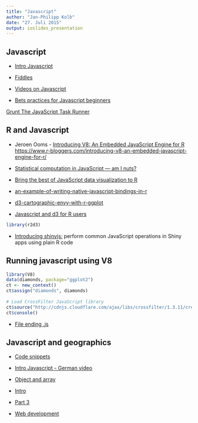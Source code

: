 ```yaml
---
title: "Javascript"
author: "Jan-Philipp Kolb"
date: "27. Juli 2015"
output: ioslides_presentation
---
```


## Javascript

- [Intro Javascript](https://facebook.github.io/react/docs/tutorial.html)

- [Fiddles](http://jsfiddle.net/user/opencpu/fiddles/)

- [Videos on Javascript](https://facebook.github.io/react/docs/videos.html)

- [Bets practices for Javascript beginners](http://code.tutsplus.com/tutorials/24-javascript-best-practices-for-beginners--net-5399)

[Grunt The JavaScript Task Runner](http://gruntjs.com/)

## R and Javascript

- Jeroen Ooms - [Introducing V8: An Embedded JavaScript Engine for R](https://www.opencpu.org/posts/v8-release-0-2/)
<https://www.r-bloggers.com/introducing-v8-an-embedded-javascript-engine-for-r/>


- [Statistical computation in JavaScript — am I nuts?](http://www.r-bloggers.com/statistical-computation-in-javascript-am-i-nuts/)

- [Bring the best of JavaScript data visualization to R](http://www.htmlwidgets.org/)

- [an-example-of-writing-native-javascript-bindings-in-r](http://www.r-bloggers.com/minimist-an-example-of-writing-native-javascript-bindings-in-r/)


- [d3-cartographic-envy-with-r-ggplot](http://rud.is/b/2014/09/26/overcoming-d3-cartographic-envy-with-r-ggplot/)

- [Javascript and d3 for R users](http://civilstat.com/2012/10/basics-of-javascript-and-d3-for-r-users/)

```r
library(r2d3)
```

- [Introducing shinyjs:](http://deanattali.com/2015/04/23/shinyjs-r-package/) perform common JavaScript operations in Shiny apps using plain R code

## Running javascript using V8


```r
library(V8)
data(diamonds, package="ggplot2")
ct <- new_context()
ct$assign("diamonds", diamonds)
 
# Load CrossFilter JavaScript library
ct$source("http://cdnjs.cloudflare.com/ajax/libs/crossfilter/1.3.11/crossfilter.min.js")
ct$console()
```

- [File ending .js](http://www.dateiendung.com/format/js)

## Javascript and geographics

- [Code snippets](http://wiki.openstreetmap.org/wiki/Tag_Processing_Snippets)

- [Intro Javascript - German video](https://www.youtube.com/watch?v=5WqO5u2at-A)
- [Object and array](https://www.youtube.com/watch?v=49C0FmftYfU)

- [Intro](https://www.youtube.com/watch?v=mG6AEPhLOl8&index=12&list=PLWjV3rrL77CAZGdXwnqJDUDXCCqh-Au-0)
- [Part 3](https://www.youtube.com/watch?v=5kvAFSCkufs&list=PLWjV3rrL77CAZGdXwnqJDUDXCCqh-Au-0&index=13)

- [Web development](https://www.youtube.com/watch?v=gBi8Obib0tw&spfreload=1)

